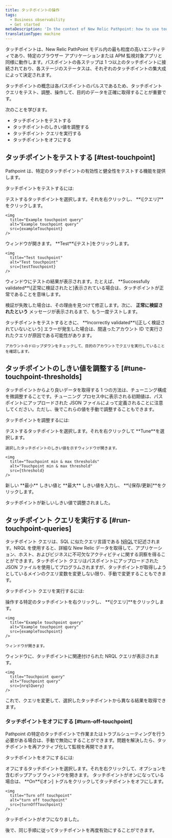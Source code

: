 ```yaml
---
title: タッチポイントの操作
tags:
  - Business observability
  - Get started
metaDescription: 'In the context of New Relic Pathpoint: how to use touchpoints. Learn how to test and tune touchpoints to fit your business journey''s need.'
translationType: machine
---
```


 




タッチポイントは、New Relic PathPoint モデル内の最も粒度の高いエンティティであり、特定のブラウザー アプリケーションまたは APM 監視対象アプリと同様に動作します。パスポイントの各ステップは 1 つ以上のタッチポイントに接続されており、各ステージのステータスは、それぞれのタッチポイントの集大成によって決定されます。

タッチポイントの概念は各パスポイントのパルスであるため、タッチポイント クエリをテスト、調整、操作して、目的のデータを正確に取得することが重要です。

次のことを学びます。

* タッチポイントをテストする
* タッチポイントのしきい値を調整する
* タッチポイント クエリを実行する
* タッチポイントをオフにする

## タッチポイントをテストする [#test-touchpoint]

Pathpoint は、特定のタッチポイントの有効性と健全性をテストする機能を提供します。

タッチポイントをテストするには:

<Steps>
  <Step>
    テストするタッチポイントを選択します。それを右クリックし、 **\[クエリ]**をクリックします。

    <img
      title="Example touchpoint query"
      alt="Example touchpoint query"
      src={exampleTouchpoint}
    />
  </Step>

  <Step>
    ウィンドウが開きます。 **Test**\[テスト]をクリックします。

    <img
      title="Test touchpoint"
      alt="Test touchpoint"
      src={testTouchpoint}
    />
  </Step>

  <Step>
    ウィンドウにテストの結果が表示されます。たとえば、 **Successfully validated**\[正常に検証されたと]表示されている場合は、タッチポイントが正常であることを意味します。
  </Step>

  検証が失敗した場合は、その理由を見つけて修正します。次に、 **正常に検証されたという** メッセージが表示されるまで、もう一度テストします。

  <Callout variant="important">
    タッチポイントをテストするときに、 **Incorrectly validated**\[正しく検証されていないという] エラーが発生した場合は、間違ったアカウント ID で実行されたクエリが原因である可能性があります。

    アカウントのドロップダウンをチェックして、目的のアカウントでクエリを実行していることを確認します。
  </Callout>
</Steps>

## タッチポイントのしきい値を調整する [#tune-touchpoint-thresholds]

タッチポイントからより良いデータを取得する 1 つの方法は、チューニング構成を微調整することです。チューニング プロセス中に表示される初期値は、パスポイントにアップロードされた JSON ファイルによって定義されることに注意してください。ただし、後でこれらの値を手動で調整することもできます。

タッチポイントを調整するには:

<Steps>
  <Step>
    テストするタッチポイントを選択します。それを右クリックして **Tune**を選択します。

    選択したタッチポイントのしきい値を示すウィンドウが開きます。

    <img
      title="Touchpoint min & max thresholds"
      alt="Touchpoint min & max threshold"
      src={threshold}
    />
  </Step>

  <Step>
    新しい **最小** しきい値と **最大** しきい値を入力し、 **\[保存/更新]**をクリックします。
  </Step>

  タッチポイントが新しいしきい値で調整されました。
</Steps>

## タッチポイント クエリを実行する [#run-touchpoint-queries]

タッチポイント クエリは、SQL に似たクエリ言語である [NRQL](/docs/query-your-data/nrql-new-relic-query-language/get-started/introduction-nrql-new-relics-query-language)で記述されます。NRQL を使用すると、詳細な New Relic データを取得して、アプリケーション、ホスト、およびビジネスに不可欠なアクティビティに関する洞察を得ることができます。タッチポイント クエリはパスポイントにアップロードされた JSON ファイルを使用してプログラムされますが、タッチポイントが取得しようとしているメインのクエリ変数を変更しない限り、手動で変更することもできます。

タッチポイント クエリを実行するには:

<Steps>
  <Step>
    操作する特定のタッチポイントを右クリックし、 **\[クエリ]**をクリックします。

    <img
      title="Example touchpoint query"
      alt="Example touchpoint query"
      src={exampleTouchpoint}
    />

    ウィンドウが開きます。
  </Step>

  <Step>
    ウィンドウに、タッチポイントに関連付けられた NRQL クエリが表示されます。

    <img
      title="Touchpoint query"
      alt="Touchpoint query"
      src={nrqlQuery}
    />
  </Step>

  これで、クエリを変更して、選択したタッチポイントから異なる結果を取得できます。
</Steps>

### タッチポイントをオフにする [#turn-off-touchpoint]

Pathpoint の特定のタッチポイントで作業またはトラブルシューティングを行う必要がある場合は、手動で無効にすることができます。問題を解決したら、タッチポイントを再アクティブ化して監視を再開できます。

タッチポイントをオフにするには:

<Steps>
  <Step>
    オフにするタッチポイントを選択します。それを右クリックして、オプションを含むポップアップ ウィンドウを開きます。
  </Step>

  <Step>
    タッチポイントがオンになっている場合は、 **On**\[オン] トグルをクリックしてタッチポイントをオフにします。

    <img
      title="Turn off touchpoint"
      alt="turn off touchpoint"
      src={turnOffTouchpoint}
    />
  </Step>

  タッチポイントがオフになりました。

  後で、同じ手順に従ってタッチポイントを再度有効にすることができます。
</Steps>